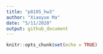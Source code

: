 ```yaml
---
title: "p8105_hw3"
author: "Xiaoyue Ma"
date: "5/11/2020"
output: github_document
---
```


```r
knitr::opts_chunk$set(echo = TRUE)
```

